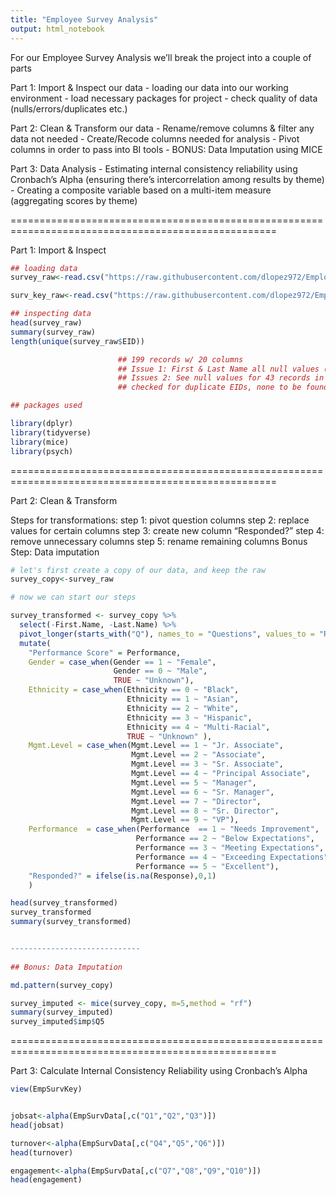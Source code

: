 ```yaml
---
title: "Employee Survey Analysis"
output: html_notebook
---
```


For our Employee Survey Analysis we'll break the project into a couple of parts
 
 Part 1: Import & Inspect our data
  - loading our data into our working environment
  - load necessary packages for project
  - check quality of data (nulls/errors/duplicates etc.)
  
  
 Part 2: Clean & Transform our data
  - Rename/remove columns & filter any data not needed
  - Create/Recode columns needed for analysis
  - Pivot columns in order to pass into BI tools
  - BONUS: Data Imputation using MICE
  
 Part 3: Data Analysis
  - Estimating internal consistency reliability using Cronbach's Alpha (ensuring there's intercorrelation among results by theme)
  - Creating a composite variable based on a multi-item measure (aggregating scores by theme)
 
====================================================================================================

Part 1: Import & Inspect 

```r

## loading data
survey_raw<-read.csv("https://raw.githubusercontent.com/dlopez972/Employee_Survey_Analysis/main/sample_employeesurvey_table.csv")

surv_key_raw<-read.csv("https://raw.githubusercontent.com/dlopez972/Employee_Survey_Analysis/main/sample_employeesurvey_key.csv")

## inspecting data
head(survey_raw)
summary(survey_raw)
length(unique(survey_raw$EID))

                        ## 199 records w/ 20 columns
                        ## Issue 1: First & Last Name all null values (drop columns)
                        ## Issues 2: See null values for 43 records in their responses 
                        ## checked for duplicate EIDs, none to be found

## packages used

library(dplyr)
library(tidyverse)
library(mice)
library(psych)
```


====================================================================================================

Part 2: Clean & Transform
 
Steps for transformations: 
 step 1: pivot question columns
 step 2: replace values for certain columns
 step 3: create new column "Responded?"
 step 4: remove unnecessary columns
 step 5: rename remaining columns
 Bonus Step: Data imputation 


```r
# let's first create a copy of our data, and keep the raw
survey_copy<-survey_raw

# now we can start our steps

survey_transformed <- survey_copy %>% 
  select(-First.Name, -Last.Name) %>% 
  pivot_longer(starts_with("Q"), names_to = "Questions", values_to = "Response") %>% 
  mutate(
    "Performance Score" = Performance, 
    Gender = case_when(Gender == 1 ~ "Female",
                       Gender == 0 ~ "Male",
                       TRUE ~ "Unknown"),
    Ethnicity = case_when(Ethnicity == 0 ~ "Black",
                          Ethnicity == 1 ~ "Asian",
                          Ethnicity == 2 ~ "White",
                          Ethnicity == 3 ~ "Hispanic",
                          Ethnicity == 4 ~ "Multi-Racial",
                          TRUE ~ "Unknown" ),
    Mgmt.Level = case_when(Mgmt.Level == 1 ~ "Jr. Associate",
                           Mgmt.Level == 2 ~ "Associate",
                           Mgmt.Level == 3 ~ "Sr. Associate",
                           Mgmt.Level == 4 ~ "Principal Associate",
                           Mgmt.Level == 5 ~ "Manager",
                           Mgmt.Level == 6 ~ "Sr. Manager",
                           Mgmt.Level == 7 ~ "Director",
                           Mgmt.Level == 8 ~ "Sr. Director",
                           Mgmt.Level == 9 ~ "VP"),
    Performance  = case_when(Performance  == 1 ~ "Needs Improvement",
                            Performance == 2 ~ "Below Expectations",
                            Performance == 3 ~ "Meeting Expectations",
                            Performance == 4 ~ "Exceeding Expectations",
                            Performance == 5 ~ "Excellent"), 
    "Responded?" = ifelse(is.na(Response),0,1)
    )

head(survey_transformed)
survey_transformed
summary(survey_transformed)


-----------------------------
  
## Bonus: Data Imputation

md.pattern(survey_copy)

survey_imputed <- mice(survey_copy, m=5,method = "rf")
summary(survey_imputed)
survey_imputed$imp$Q5


```






====================================================================================================

Part 3: Calculate Internal Consistency Reliability using Cronbach's Alpha
```r
view(EmpSurvKey)


jobsat<-alpha(EmpSurvData[,c("Q1","Q2","Q3")])
head(jobsat)

turnover<-alpha(EmpSurvData[,c("Q4","Q5","Q6")])
head(turnover)

engagement<-alpha(EmpSurvData[,c("Q7","Q8","Q9","Q10")])
head(engagement)

```


